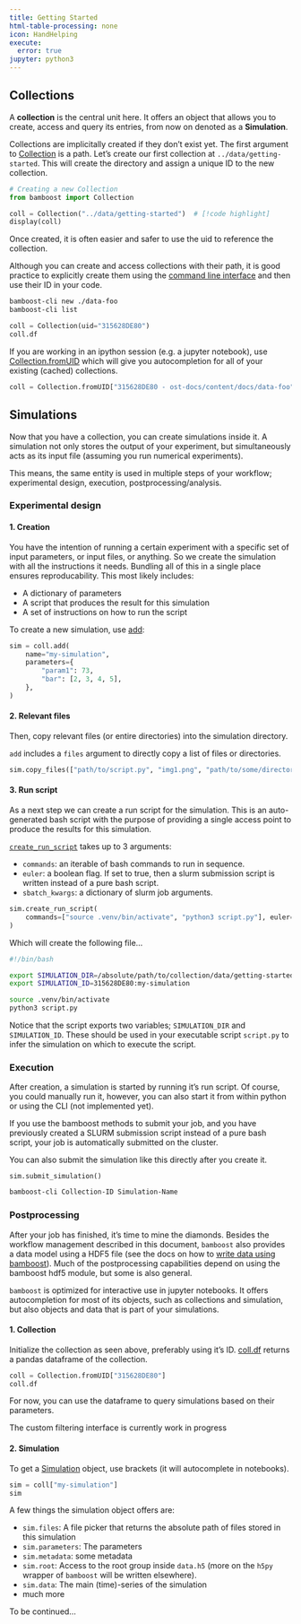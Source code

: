 ```yaml
---
title: Getting Started
html-table-processing: none
icon: HandHelping
execute:
  error: true
jupyter: python3
---
```


## Collections

A **collection** is the central unit here. It offers an object that allows you to create, access and query its entries, from now on denoted as a **Simulation**.

Collections are implicitally created if they don’t exist yet. The first
argument to [Collection](/apidocs/core/collection#Collection) is a path. Let's
create our first collection at `../data/getting-started`. This will create the directory and
assign a unique ID to the new collection.


```python
# Creating a new Collection
from bamboost import Collection

coll = Collection("../data/getting-started")  # [!code highlight]
display(coll)
```

Once created, it is often easier and safer to use the uid to reference the collection.

::: {.callout-tip}

Although you can create and access collections with their path, it is good practice to explicitly create them using the [command line interface](cli.md) and then use their ID in your code.

```bash
bamboost-cli new ./data-foo
bamboost-cli list
```

:::

```python
coll = Collection(uid="315628DE80")
coll.df
```

If you are working in an ipython session (e.g. a jupyter notebook), use [Collection.fromUID](/apidocs/core/collection#Collection) which will give you autocompletion for all of your existing (cached) collections.

```python
coll = Collection.fromUID["315628DE80 - ost-docs/content/docs/data-foo"]
```

## Simulations

Now that you have a collection, you can create simulations inside it. A simulation not only stores the output of your experiment, but simultaneously acts as its input file (assuming you run numerical experiments).

This means, the same entity is used in multiple steps of your workflow; experimental design, execution, postprocessing/analysis.

### Experimental design

#### 1. Creation

You have the intention of running a certain experiment with a specific set of input parameters, or input files, or anything. So we create the simulation with all the instructions it needs. Bundling all of this in a single place ensures reproducability. This most likely includes:

- A dictionary of parameters
- A script that produces the result for this simulation
- A set of instructions on how to run the script

To create a new simulation, use [add](/apidocs/core/collection#Collection.add):

```python
sim = coll.add(
    name="my-simulation",
    parameters={
        "param1": 73,
        "bar": [2, 3, 4, 5],
    },
)
```

#### 2. Relevant files

Then, copy relevant files (or entire directories) into the simulation directory.

::: callout-tip
`add` includes a `files` argument to directly copy a list of files or directories.
:::

```python
sim.copy_files(["path/to/script.py", "img1.png", "path/to/some/directory"])
```

#### 3. Run script

As a next step we can create a run script for the simulation. This is an auto-generated bash script with the purpose of providing a single access point to produce the results for this simulation.

[`create_run_script`](/apidocs/core/simulation/base#_Simulation.create_run_script) takes up to 3 arguments:

- `commands`: an iterable of bash commands to run in sequence.
- `euler`: a boolean flag. If set to true, then a slurm submission script is written instead of a pure bash script.
- `sbatch_kwargs`: a dictionary of slurm job arguments.

```python
sim.create_run_script(
    commands=["source .venv/bin/activate", "python3 script.py"], euler=False
)
```

Which will create the following file...

```.bash
#!/bin/bash

export SIMULATION_DIR=/absolute/path/to/collection/data/getting-started/my-simulation
export SIMULATION_ID=315628DE80:my-simulation

source .venv/bin/activate
python3 script.py
```

Notice that the script exports two variables; `SIMULATION_DIR` and `SIMULATION_ID`. These should be used in your executable script `script.py` to infer the simulation on which to execute the script.

### Execution

After creation, a simulation is started by running it's run script. Of course, you could manually run it, however, you can also start it from within python or using the CLI (not implemented yet).

::: callout-tip
If you use the bamboost methods to submit your job, and you have previously created a SLURM submission script instead of a pure bash script, your job is automatically submitted on the cluster.
:::

::: callout-tip
You can also submit the simulation like this directly after you create it.
:::

```.python
sim.submit_simulation()
```

```.bash
bamboost-cli Collection-ID Simulation-Name
```

### Postprocessing

After your job has finished, it's time to mine the diamonds. Besides the workflow management described in this document, `bamboost` also provides a data model using a HDF5 file (see the docs on how to [write data using bamboost](writing)). Much of the postprocessing capabilities depend on using the bamboost hdf5 module, but some is also general.

::: callout-tip
`bamboost` is optimized for interactive use in jupyter notebooks. It offers autocompletion for most of its objects, such as collections and simulation, but also objects and data that is part of your simulations.
:::

#### 1. Collection

Initialize the collection as seen above, preferably using it's ID. [coll.df](/apidocs/core/collection#Collection.df) returns a pandas dataframe of the collection.

```python
coll = Collection.fromUID["315628DE80"]
coll.df
```

For now, you can use the dataframe to query simulations based on their parameters.

:::{.callout-warning}
The custom filtering interface is currently work in progress
:::

#### 2. Simulation

To get a [Simulation](/apidocs/core/simulation/base/Simulation) object, use brackets (it will autocomplete in notebooks).

```python
sim = coll["my-simulation"]
sim
```

A few things the simulation object offers are:

- `sim.files`: A file picker that returns the absolute path of files stored in this simulation
- `sim.parameters`: The parameters
- `sim.metadata`: some metadata
- `sim.root`: Access to the root group inside `data.h5` (more on the `h5py` wrapper of `bamboost` will be written elsewhere).
- `sim.data`: The main (time)-series of the simulation
- much more

To be continued...

